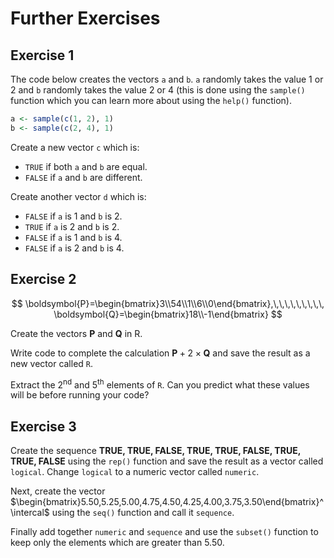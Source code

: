 # Further Exercises {#exercises}

## Exercise 1 {-}

The code below creates the vectors `a` and `b`. `a` randomly takes the value 1 or 2 and `b` randomly takes the value 2 or 4 (this is done using the `sample()` function which you can learn more about using the `help()` function).

```r
a <- sample(c(1, 2), 1)
b <- sample(c(2, 4), 1)
```

Create a new vector `c` which is:

* `TRUE` if both `a` and `b` are equal.
* `FALSE` if `a` and `b` are different.

Create another vector `d` which is:

* `FALSE` if `a` is 1 and `b` is 2.
* `TRUE` if `a` is 2 and `b` is 2.
* `FALSE` if `a` is 1 and `b` is 4.
* `FALSE` if `a` is 2 and `b` is 4.


## Exercise 2 {-}

$$
\boldsymbol{P}=\begin{bmatrix}3\\54\\1\\6\\0\end{bmatrix},\,\,\,\,\,\,\,\,\,
\boldsymbol{Q}=\begin{bmatrix}18\\-1\end{bmatrix}
$$

Create the vectors $\boldsymbol{P}$ and $\boldsymbol{Q}$ in R.

Write code to complete the calculation $\boldsymbol{P}+2\times\boldsymbol{Q}$ and save the result as a new vector called `R`.

Extract the 2^nd^ and 5^th^ elements of `R`. Can you predict what these values will be before running your code?


## Exercise 3 {-}

Create the sequence **TRUE, TRUE, FALSE, TRUE, TRUE, FALSE, TRUE, TRUE, FALSE** using the `rep()` function and save the result as a vector called `logical`. Change `logical` to a numeric vector called `numeric`.

Next, create the vector $\begin{bmatrix}5.50,5.25,5.00,4.75,4.50,4.25,4.00,3.75,3.50\end{bmatrix}^\intercal$ using the `seq()` function and call it `sequence`.

Finally add together `numeric` and `sequence` and use the `subset()` function to keep only the elements which are greater than 5.50.











